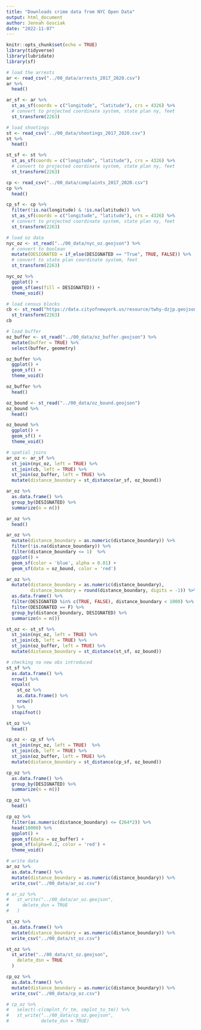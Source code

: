 ```yaml
---
title: "Downloads crime data from NYC Open Data"
output: html_document
author: Jennah Gosciak
date: "2022-11-07"
---
```


```r
knitr::opts_chunk$set(echo = TRUE)
library(tidyverse)
library(lubridate)
library(sf)
```
```r
# load the arrests
ar <- read_csv("../00_data/arrests_2017_2020.csv")
ar %>%
  head()

ar_sf <- ar %>%
  st_as_sf(coords = c("longitude", "latitude"), crs = 4326) %>% 
  # convert to projected coordinate system, state plan ny, feet
  st_transform(2263)
```
```r
# load shootings
st <- read_csv("../00_data/shootings_2017_2020.csv")
st %>%
  head()

st_sf <- st %>%
  st_as_sf(coords = c("longitude", "latitude"), crs = 4326) %>% 
  # convert to projected coordinate system, state plan ny, feet
  st_transform(2263)
```

```r
cp <- read_csv("../00_data/complaints_2017_2020.csv")
cp %>%
  head()

cp_sf <- cp %>%
  filter(!is.na(longitude) & !is.na(latitude)) %>%
  st_as_sf(coords = c("longitude", "latitude"), crs = 4326) %>% 
  # convert to projected coordinate system, state plan ny, feet
  st_transform(2263)
```

```r
# load oz data
nyc_oz <- st_read("../00_data/nyc_oz.geojson") %>% 
  # convert to boolean
  mutate(DESIGNATED = if_else(DESIGNATED == "True", TRUE, FALSE)) %>% 
  # convert to state plan coordinate system, feet
  st_transform(2263)
```


```r
nyc_oz %>%
  ggplot() +
  geom_sf(aes(fill = DESIGNATED)) +
  theme_void()
```
```r
# load census blocks
cb <- st_read("https://data.cityofnewyork.us/resource/twhy-dzjp.geojson?$limit=1000000") %>% 
  st_transform(2263)
cb
```

```r
# load buffer
oz_buffer <- st_read("../00_data/oz_buffer.geojson") %>% 
  mutate(buffer = TRUE) %>% 
  select(buffer, geometry)

oz_buffer %>%
  ggplot() +
  geom_sf() +
  theme_void()

oz_buffer %>% 
  head()

oz_bound <- st_read("../00_data/oz_bound.geojson")
oz_bound %>% 
  head()

oz_bound %>%
  ggplot() +
  geom_sf() +
  theme_void()
```



```r
# spatial joins
ar_oz <- ar_sf %>%
  st_join(nyc_oz, left = TRUE) %>% 
  st_join(cb, left = TRUE) %>% 
  st_join(oz_buffer, left = TRUE) %>% 
  mutate(distance_boundary = st_distance(ar_sf, oz_bound))

ar_oz %>%
  as.data.frame() %>%
  group_by(DESIGNATED) %>%
  summarize(n = n())

ar_oz %>%
  head()
```

```r
ar_oz %>% 
  mutate(distance_boundary = as.numeric(distance_boundary)) %>%
  filter(!is.na(distance_boundary)) %>% 
  filter(distance_boundary <= 1)  %>% 
  ggplot() +
  geom_sf(color = 'blue', alpha = 0.01) +
  geom_sf(data = oz_bound, color = 'red')

ar_oz %>% 
  mutate(distance_boundary = as.numeric(distance_boundary),
         distance_boundary = round(distance_boundary, digits = -1)) %>% 
  as.data.frame() %>% 
  filter(DESIGNATED %in% c(TRUE, FALSE), distance_boundary < 1000) %>% 
  filter(DESIGNATED == F) %>% 
  group_by(distance_boundary, DESIGNATED) %>% 
  summarize(n = n())
```


```r
st_oz <- st_sf %>%
  st_join(nyc_oz, left = TRUE) %>% 
  st_join(cb, left = TRUE) %>% 
  st_join(oz_buffer, left = TRUE) %>% 
  mutate(distance_boundary = st_distance(st_sf, oz_bound))

# checking no new obs introduced
st_sf %>% 
  as.data.frame() %>% 
  nrow() %>% 
  equals(
    st_oz %>% 
    as.data.frame() %>% 
    nrow()
  ) %>% 
  stopifnot()

st_oz %>%
  head()
```
```r
cp_oz <- cp_sf %>%
  st_join(nyc_oz, left = TRUE)  %>% 
  st_join(cb, left = TRUE) %>% 
  st_join(oz_buffer, left = TRUE) %>% 
  mutate(distance_boundary = st_distance(cp_sf, oz_bound))

cp_oz %>%
  as.data.frame() %>%
  group_by(DESIGNATED) %>%
  summarize(n = n())

cp_oz %>%
  head()

cp_oz %>% 
  filter(as.numeric(distance_boundary) <= (264*2)) %>% 
  head(10000) %>% 
  ggplot() +
  geom_sf(data = oz_buffer) +
  geom_sf(alpha=0.2, color = 'red') +
  theme_void()
```


```r
# write data
ar_oz %>%
  as.data.frame() %>%
  mutate(distance_boundary = as.numeric(distance_boundary)) %>% 
  write_csv("../00_data/ar_oz.csv")

# ar_oz %>%
#   st_write("../00_data/ar_oz.geojson",
#     delete_dsn = TRUE
#   )
```

```r
st_oz %>%
  as.data.frame() %>%
  mutate(distance_boundary = as.numeric(distance_boundary)) %>%
  write_csv("../00_data/st_oz.csv")

st_oz %>%
  st_write("../00_data/st_oz.geojson",
    delete_dsn = TRUE
  )
```

```r
cp_oz %>%
  as.data.frame() %>%
  mutate(distance_boundary = as.numeric(distance_boundary)) %>%
  write_csv("../00_data/cp_oz.csv")

# cp_oz %>%
#   select(-c(cmplnt_fr_tm, cmplnt_to_tm)) %>%
#   st_write("../00_data/cp_oz.geojson",
#            delete_dsn = TRUE)
```




